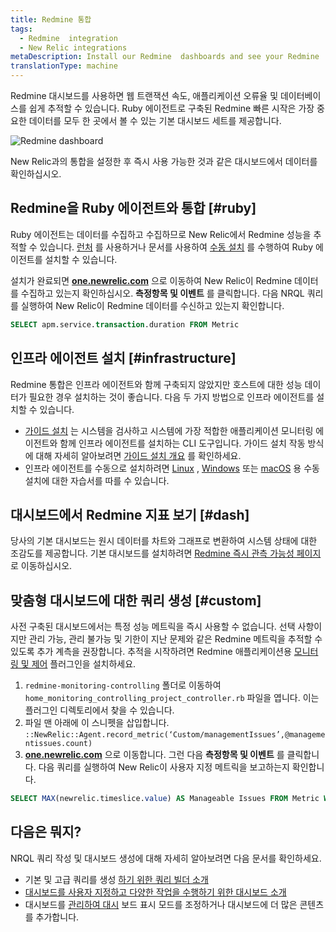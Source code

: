 ```yaml
---
title: Redmine 통합
tags:
  - Redmine  integration
  - New Relic integrations
metaDescription: Install our Redmine  dashboards and see your Redmine  data in New Relic.
translationType: machine
---
```



Redmine 대시보드를 사용하면 웹 트랜잭션 속도, 애플리케이션 오류율 및 데이터베이스를 쉽게 추적할 수 있습니다. Ruby 에이전트로 구축된 Redmine 빠른 시작은 가장 중요한 데이터를 모두 한 곳에서 볼 수 있는 기본 대시보드 세트를 제공합니다.

<img
  src={infrastructureRedmineIoDash}
  title="Redmine dashboard"
  alt="Redmine dashboard"
/>

<figcaption>
  New Relic과의 통합을 설정한 후 즉시 사용 가능한 것과 같은 대시보드에서 데이터를 확인하십시오.
</figcaption>

## Redmine을 Ruby 에이전트와 통합 [#ruby]

Ruby 에이전트는 데이터를 수집하고 수집하므로 New Relic에서 Redmine 성능을 추적할 수 있습니다. [런처](https://one.newrelic.com/marketplace?account=1&state=eb17d004-3569-306a-d693-9506d3d0cf4e) 를 사용하거나 문서를 사용하여 [수동 설치](/docs/apm/agents/ruby-agent/installation/install-new-relic-ruby-agent) 를 수행하여 Ruby 에이전트를 설치할 수 있습니다.

설치가 완료되면 **[one.newrelic.com](https://one.newrelic.com/all-capaibilities)** 으로 이동하여 New Relic이 Redmine 데이터를 수집하고 있는지 확인하십시오. **측정항목 및 이벤트** 를 클릭합니다. 다음 NRQL 쿼리를 실행하여 New Relic이 Redmine 데이터를 수신하고 있는지 확인합니다.

```sql
SELECT apm.service.transaction.duration FROM Metric
```

## 인프라 에이전트 설치 [#infrastructure]

Redmine 통합은 인프라 에이전트와 함께 구축되지 않았지만 호스트에 대한 성능 데이터가 필요한 경우 설치하는 것이 좋습니다. 다음 두 가지 방법으로 인프라 에이전트를 설치할 수 있습니다.

* [가이드 설치](https://one.newrelic.com/nr1-core?state=4f81feab-35f7-e97e-9903-52510f8542bd) 는 시스템을 검사하고 시스템에 가장 적합한 애플리케이션 모니터링 에이전트와 함께 인프라 에이전트를 설치하는 CLI 도구입니다. 가이드 설치 작동 방식에 대해 자세히 알아보려면 [가이드 설치 개요](/docs/infrastructure/host-integrations/installation/new-relic-guided-install-overview) 를 확인하세요.
* 인프라 에이전트를 수동으로 설치하려면 [Linux](/docs/infrastructure/install-infrastructure-agent/linux-installation/install-infrastructure-monitoring-agent-linux) , [Windows](/docs/infrastructure/install-infrastructure-agent/windows-installation/install-infrastructure-monitoring-agent-windows/) 또는 [macOS](/docs/infrastructure/install-infrastructure-agent/macos-installation/install-infrastructure-monitoring-agent-macos/) 용 수동 설치에 대한 자습서를 따를 수 있습니다.

## 대시보드에서 Redmine 지표 보기 [#dash]

당사의 기본 대시보드는 원시 데이터를 차트와 그래프로 변환하여 시스템 상태에 대한 조감도를 제공합니다. 기본 대시보드를 설치하려면 [Redmine 즉시 관측 가능성 페이지](https://newrelic.com/instant-observability/redmine) 로 이동하십시오.

## 맞춤형 대시보드에 대한 쿼리 생성 [#custom]

사전 구축된 대시보드에서는 특정 성능 메트릭을 즉시 사용할 수 없습니다. 선택 사항이지만 관리 가능, 관리 불가능 및 기한이 지난 문제와 같은 Redmine 메트릭을 추적할 수 있도록 추가 계측을 권장합니다. 추적을 시작하려면 Redmine 애플리케이션용 [모니터링 및 제어](https://www.redmine.org/plugins/monitoring-controlling) 플러그인을 설치하세요.

1. `redmine-monitoring-controlling` 폴더로 이동하여 `home_monitoring_controlling_project_controller.rb` 파일을 엽니다. 이는 플러그인 디렉토리에서 찾을 수 있습니다.
2. 파일 맨 아래에 이 스니펫을 삽입합니다. `::NewRelic::Agent.record_metric(‘Custom/managementIssues’,@managementissues.count)`
3. **[one.newrelic.com](https://one.newrelic.com/all-capabilities)** 으로 이동합니다. 그런 다음 **측정항목 및 이벤트** 를 클릭합니다. 다음 쿼리를 실행하여 New Relic이 사용자 지정 메트릭을 보고하는지 확인합니다.

```sql
SELECT MAX(newrelic.timeslice.value) AS Manageable Issues FROM Metric WHERE metricTimesliceName like '%Custom/managementissues%'”
```

## 다음은 뭐지?

NRQL 쿼리 작성 및 대시보드 생성에 대해 자세히 알아보려면 다음 문서를 확인하세요.

* 기본 및 고급 쿼리를 생성 [하기 위한 쿼리 빌더 소개](/docs/query-your-data/explore-query-data/query-builder/introduction-query-builder)
* [대시보드를 사용자 지정하고 다양한 작업을 수행하기 위한 대시보드 소개](/docs/query-your-data/explore-query-data/dashboards/introduction-dashboards)
* 대시보드를 [관리하여 대시](/docs/query-your-data/explore-query-data/dashboards/manage-your-dashboard) 보드 표시 모드를 조정하거나 대시보드에 더 많은 콘텐츠를 추가합니다.